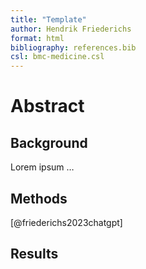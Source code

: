 ```yaml
---
title: "Template"
author: Hendrik Friederichs
format: html
bibliography: references.bib
csl: bmc-medicine.csl
---
```


# Abstract

## Background
Lorem ipsum ...

## Methods
[@friederichs2023chatgpt]

## Results


